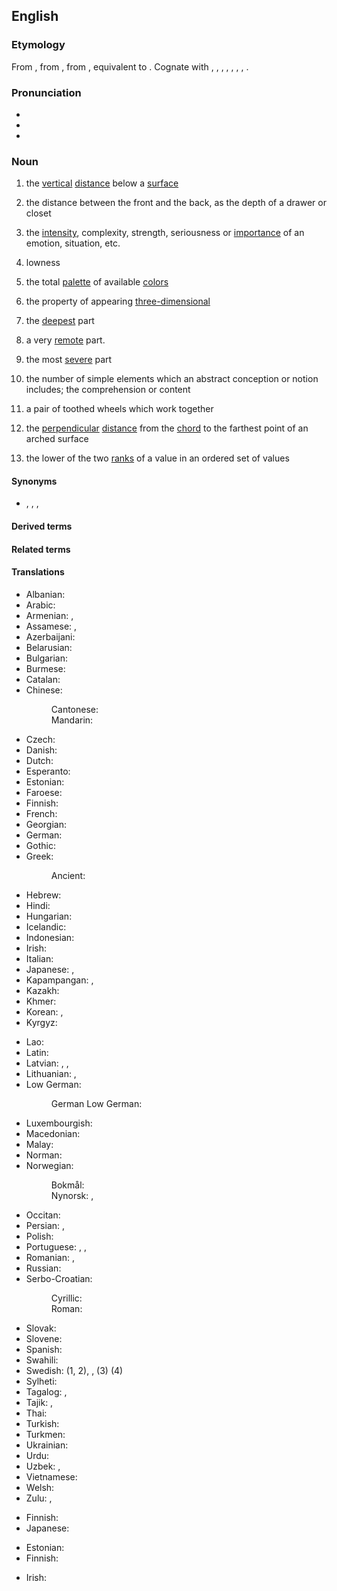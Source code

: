 ==English==

===Etymology===
{{root|en|ine-pro|*dʰewbʰ-}}
From {{inh|en|enm|depthe}}, from {{inh|en|ang|*dīepþ|t=depth}}, from {{inh|en|gem-pro|*diupiþō|t=depth}}, equivalent to {{suf|en|deep|th}}. Cognate with {{cog|sco|deepth|t=depth}}, {{cog|stq|Djüpte|t=depth}}, {{cog|fy|djipte|t=depth}}, {{cog|nl|diepte|t=depth}}, {{cog|nds|Deepde|t=depth}}, {{cog|da|dybde|t=depth}}, {{cog|is|dýpt|t=depth}}, {{cog|got|𐌳𐌹𐌿𐍀𐌹𐌸𐌰|t=depth}}.

===Pronunciation===
* {{IPA|en|/dɛpθ/}}
* {{audio|en|en-us-depth.ogg|Audio (US)}}
* {{rhymes|en|ɛpθ}}

===Noun===
{{en-noun|~}}

# the [[vertical]] [[distance]] below a [[surface]]
#: {{ux|en|Measure the '''depth''' of the water in this part of the bay.}}
#: {{syn|en|deepness|lowness}}
# the distance between the front and the back, as the depth of a drawer or closet
# {{lb|en|figuratively}} the [[intensity]], complexity, strength, seriousness or [[importance]] of an emotion, situation, etc.
#: {{ux|en|The '''depth''' of her misery was apparent to everyone.}}
#: {{ux|en|The '''depth''' of the crisis had been exaggerated.}}
#: {{ux|en|We were impressed by the '''depth''' of her knowledge.}}
# lowness
#: {{ux|en|the '''depth''' of a sound}}
# {{lb|en|computing|colors}} the total [[palette]] of available [[color]]s
# {{lb|en|arts|photography}} the property of appearing [[three-dimensional]]
#: {{ux|en|The '''depth''' of field in this picture is amazing.}}
# {{lb|en|literary|usually|in the plural}} the [[deepest]] part {{q|usually of a body of water}}
#: {{ux|en|The burning ship finally sunk into the '''depths'''.}}
# {{lb|en|literary|usually|in the plural}} a very [[remote]] part.
#: {{ux|en|Into the '''depths''' of the jungle...}}
#: {{ux|en|In the '''depths''' of the night,}}
# the most [[severe]] part
#: {{ux|en|in the '''depth''' of the crisis}}
#: {{ux|en|in the '''depths''' of winter}}
# {{lb|en|logic}} the number of simple elements which an abstract conception or notion includes; the comprehension or content
# {{lb|en|horology}} a pair of toothed wheels which work together
# {{lb|en|aeronautics}} the [[perpendicular]] [[distance]] from the [[chord]] to the farthest point of an arched surface
# {{lb|en|statistics}} the lower of the two [[rank]]s of a value in an ordered set of values
{{examples|width=40%|sense=statistics|examples=<TABLE ALIGN=RIGHT border="1" cellpadding="5" cellspacing="0">
<TR><TD></TD><TD COLSPAN="9">Ordered Batch of 9 Values</TD></TR>
<TR ALIGN=RIGHT><TD>Value</TD><TD>15</TD><TD>32</TD><TD>45</TD><TD>48</TD><TD>49</TD><TD>56</TD><TD>69</TD><TD>77</TD><TD>97</TD></TR>
<TR ALIGN=RIGHT><TD>'''Depth'''</TD><TD>1</TD><TD>2</TD><TD>3</TD><TD>4</TD><TD>5</TD><TD>4</TD><TD>3</TD><TD>2</TD><TD>1</TD></TR></TABLE>}}

====Synonyms====
* {{sense|deep place}} {{l|en|abyss}}, {{l|en|bottom}}, {{l|en|bathos}}, {{l|en|nadir}}

====Derived terms====
{{der2
|en|depthen
|in-depth
|indepth
}}

====Related terms====
{{der3
|en|deep
|depth charge
|depth psychology
|in depth
|out of one's depth
}}

====Translations====
{{trans-top|vertical distance below a surface}}
* Albanian: {{t+|sq|thellësi|f}}
* Arabic: {{t|ar|عَمْق|m}}
* Armenian: {{t+|hy|խորություն}}, {{t+|hy|խորք}}
* Assamese: {{t|as|পোতন}}, {{t|as|গভীৰতা}}
* Azerbaijani: {{t|az|dərinlik}}
* Belarusian: {{t+|be|глыбіня́|f}}
* Bulgarian: {{t+|bg|дълбочина́|f}}
* Burmese: {{t+|my|အနက်}}
* Catalan: {{t+|ca|profunditat}}
* Chinese:
*: Cantonese: {{t|yue|深度|tr=sam1 dou6}}
*: Mandarin: {{t+|cmn|深度|tr=shēndù}}
* Czech: {{t+|cs|hloubka|f}}
* Danish: {{t|da|dybde|c}}
* Dutch: {{t+|nl|diepte|f}}
* Esperanto: {{t+|eo|profundo}}
* Estonian: {{t|et|sügavus}}
* Faroese: {{t|fo|dýpi|n}}
* Finnish: {{t+|fi|syvyys}}
* French: {{t+|fr|profondeur|f}}
* Georgian: {{t|ka|სიღრმე}}
* German: {{t+|de|Tiefe|f}}
* Gothic: {{t|got|𐌳𐌹𐌿𐍀𐌴𐌹|f}}
* Greek: {{t+|el|βάθος|n}}
*: Ancient: {{t|grc|βάθος|n}}
* Hebrew: {{t|he|עומק|m|tr='omek|alt=עומק \ עֹמֶק}}
* Hindi: {{t+|hi|गहराई|f}}
* Hungarian: {{t+|hu|mélység}}
* Icelandic: {{t+|is|dýpt|f}}
* Indonesian: {{t+|id|dalam|alt=kedalaman}}
* Irish: {{t|ga|doimhneacht|f}}
* Italian: {{t+|it|profondità|f}}
* Japanese: {{t+|ja|深い|tr=ふかさ, fukasa|alt=深さ}}, {{t+|ja|深度|tr=しんど, shindo}}
* Kapampangan: {{t|pam|lalam}}, {{t|pam|kelalaman}}
* Kazakh: {{t+|kk|тереңдік}}
* Khmer: {{t+|km|ជំរៅ|tr=chumrɨv}}
* Korean: {{t+|ko|깊이}}, {{t|ko|심도}}
* Kyrgyz: {{t+|ky|тереңдик}}
{{trans-mid}}
* Lao: {{t|lo|ຄວາມເລິກ}}
* Latin: {{t+|la|altitudo|f}}
* Latvian: {{t|lv|dziļums|m}}, {{t|lv|dzelme|f}}, {{t|lv|dzīle|f}}
* Lithuanian: {{t|lt|gylis|m}}, {{t|lt|gilumas|m}}
* Low German:
*: German Low German: {{t|nds-de|Deepde|f}}
* Luxembourgish: {{t|lb|Déift|f}}
* Macedonian: {{t|mk|длабочина|f}}
* Malay: {{t+|ms|kedalaman}}
* Norman: {{t|nrf|profondeu|f}} {{q|Jersey}}
* Norwegian:
*: Bokmål: {{t|nb|dybde|m}}
*: Nynorsk: {{t|nn|djupn|f}}, {{t|nn|djupne|f}}
* Occitan: {{t+|oc|prigondor|f}}
* Persian: {{t+|fa|ژرفا|tr=žarfâ}}, {{t+|fa|عمق|tr='omq}}
* Polish: {{t+|pl|głębokość|f}}
* Portuguese: {{t+|pt|profundidade|f}}, {{t+|pt|fundura|f}}, {{t+|pt|profundeza}}
* Romanian: {{t+|ro|adâncime}}, {{t+|ro|profunzime}}
* Russian: {{t+|ru|глубина́|f}}
* Serbo-Croatian:
*: Cyrillic: {{t|sh|дубѝна|f}}
*: Roman: {{t+|sh|dubìna|f}}
* Slovak: {{t|sk|hĺbka|f}}
* Slovene: {{t+|sl|globina|f}}
* Spanish: {{t+|es|profundidad|f}}
* Swahili: {{t+|sw|kina}}
* Swedish: {{t+|sv|djup|n}} (1, 2), {{t+|sv|vidd|c}}, (3) {{t|sv|färgdjup}} (4)
* Sylheti: {{t|syl|ꠝꠥꠠ}}
* Tagalog: {{t|tl|lalim}}, {{t|tl|kalaliman}}
* Tajik: {{t|tg|умқ}}, {{t+|tg|чуқурӣ}}
* Thai: {{t+|th|ความลึก}}
* Turkish: {{t+|tr|derinlik}}
* Turkmen: {{t|tk|çuňluk}}
* Ukrainian: {{t|uk|глибина́|f}}
* Urdu: {{t|ur|گہرائی|f|tr=gahrāī}}
* Uzbek: {{t+|uz|chuqurlik}}, {{t+|uz|teranlik}}
* Vietnamese: {{t|vi|độ sâu}}
* Welsh: {{t+|cy|dyfnder|m}}
* Zulu: {{t|zu|ukushona|c15}}, {{t|zu|ubude|c14}}
{{trans-bottom}}

{{trans-top|distance between the front and the back}}
* Finnish: {{t+|fi|syvyys}}
* Japanese: {{t+|ja|奥行き|tr=おくゆき, okuyuki}}
{{trans-mid}}
{{trans-bottom}}

{{trans-top|intensity of an emotion, situation, etc.}}
* Estonian: {{t|et|sügavus}}
* Finnish: {{t+|fi|syvyys}}
{{trans-mid}}
* Irish: {{t|ga|doimhneacht|f}}
{{trans-bottom}}
